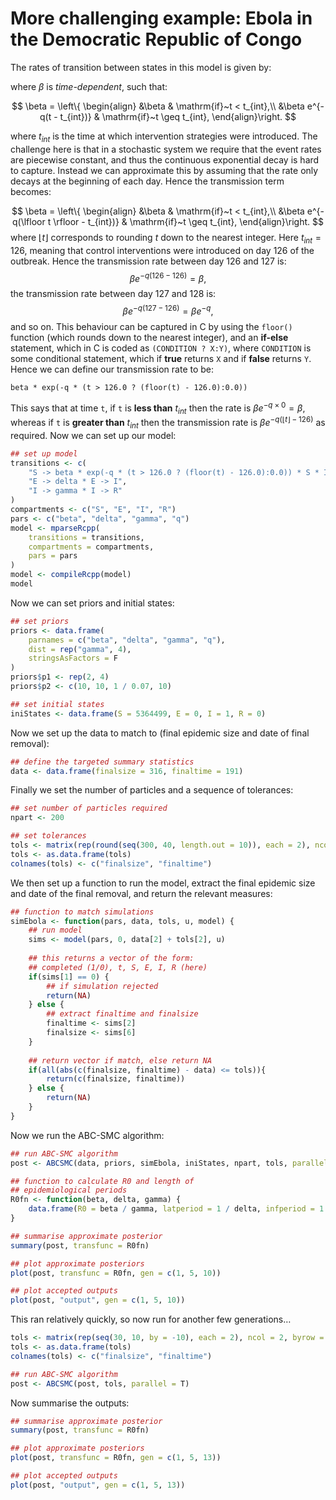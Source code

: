 # More challenging example: Ebola in the Democratic Republic of Congo

The rates of transition between states in this model is given by:

\begin{align*}
    P\left[\mbox{infection event in}~[t, t + \delta t)\right] = \beta S I / N + o(\delta t)\\
    P\left[\mbox{infectivity event in}~[t, t + \delta t)\right] = \delta E + o(\delta t)\\
    P\left[\mbox{removal event in}~[t, t + \delta t)\right] = \gamma I + o(\delta t)
\end{align*}

where $\beta$ is *time-dependent*, such that:

$$
    \beta = \left\{
    \begin{align}
        &\beta & \mathrm{if}~t < t_{int},\\
        &\beta e^{-q(t - t_{int})} & \mathrm{if}~t \geq t_{int},
    \end{align}\right.
$$

where $t_{int}$ is the time at which intervention strategies were introduced. The challenge here is that in a stochastic system we require that the event rates are piecewise constant, and thus the continuous exponential decay is hard to capture. Instead we can approximate this by assuming that the rate only decays at the beginning of each day. Hence the transmission term becomes:

$$
    \beta = \left\{
    \begin{align}
        &\beta & \mathrm{if}~t < t_{int},\\
        &\beta e^{-q(\lfloor t \rfloor - t_{int})} & \mathrm{if}~t \geq t_{int},
    \end{align}\right.
$$
where $\lfloor t \rfloor$ corresponds to rounding $t$ down to the nearest integer. Here $t_{int} = 126$, meaning that control interventions were introduced on day 126 of the outbreak. Hence the transmission rate between day 126 and 127 is:
$$
    \beta e^{-q(126 - 126)} = \beta,
$$
the transmission rate between day 127 and 128 is:
$$
    \beta e^{-q(127 - 126)} = \beta e^{-q},
$$
and so on. This behaviour can be captured in C by using the `floor()` function (which rounds down to the nearest integer), and an **if-else** statement, which in C is coded as `(CONDITION ? X:Y)`, where `CONDITION` is some conditional statement, which if **true** returns `X` and if **false** returns `Y`. Hence we can define our transmission rate to be:

`beta * exp(-q * (t > 126.0 ? (floor(t) - 126.0):0.0))`

This says that at time `t`, if `t` is **less than** $t_{int}$ then the rate is $\beta e^{-q \times 0} = \beta$, whereas if `t` is **greater than** $t_{int}$ then the transmission rate is $\beta e^{-q (\lfloor t \rfloor - 126)}$ as required. Now we can set up our model:

```r
## set up model
transitions <- c(
    "S -> beta * exp(-q * (t > 126.0 ? (floor(t) - 126.0):0.0)) * S * I / (S + E + I + R) -> E", 
    "E -> delta * E -> I", 
    "I -> gamma * I -> R"
)
compartments <- c("S", "E", "I", "R")
pars <- c("beta", "delta", "gamma", "q")
model <- mparseRcpp(
    transitions = transitions, 
    compartments = compartments,
    pars = pars
)
model <- compileRcpp(model)
model
```

Now we can set priors and initial states:

```r
## set priors
priors <- data.frame(
    parnames = c("beta", "delta", "gamma", "q"), 
    dist = rep("gamma", 4), 
    stringsAsFactors = F
)
priors$p1 <- rep(2, 4)
priors$p2 <- c(10, 10, 1 / 0.07, 10)

## set initial states
iniStates <- data.frame(S = 5364499, E = 0, I = 1, R = 0)
```

Now we set up the data to match to (final epidemic size and date of final removal):

```r
## define the targeted summary statistics
data <- data.frame(finalsize = 316, finaltime = 191)
```

Finally we set the number of particles and a sequence of tolerances:

```r
## set number of particles required
npart <- 200

## set tolerances
tols <- matrix(rep(round(seq(300, 40, length.out = 10)), each = 2), ncol = 2, byrow = T)
tols <- as.data.frame(tols)
colnames(tols) <- c("finalsize", "finaltime")
```

We then set up a function to run the model, extract the final epidemic size and date of the final removal, and return the relevant measures:

```r
## function to match simulations
simEbola <- function(pars, data, tols, u, model) {
    ## run model
    sims <- model(pars, 0, data[2] + tols[2], u)
    
    ## this returns a vector of the form:
    ## completed (1/0), t, S, E, I, R (here)
    if(sims[1] == 0) {
        ## if simulation rejected
        return(NA)
    } else {
        ## extract finaltime and finalsize
        finaltime <- sims[2]
        finalsize <- sims[6]
    }
    
    ## return vector if match, else return NA
    if(all(abs(c(finalsize, finaltime) - data) <= tols)){
        return(c(finalsize, finaltime))
    } else {
        return(NA)
    }
}
```

Now we run the ABC-SMC algorithm:

```r
## run ABC-SMC algorithm
post <- ABCSMC(data, priors, simEbola, iniStates, npart, tols, parallel = T, model = model)
```

```r
## function to calculate R0 and length of
## epidemiological periods
R0fn <- function(beta, delta, gamma) {
    data.frame(R0 = beta / gamma, latperiod = 1 / delta, infperiod = 1 / gamma)
}

## summarise approximate posterior
summary(post, transfunc = R0fn)
```

```r
## plot approximate posteriors
plot(post, transfunc = R0fn, gen = c(1, 5, 10))
```

```r
## plot accepted outputs
plot(post, "output", gen = c(1, 5, 10))
```

This ran relatively quickly, so now run for another few generations...

```r
tols <- matrix(rep(seq(30, 10, by = -10), each = 2), ncol = 2, byrow = T)
tols <- as.data.frame(tols)
colnames(tols) <- c("finalsize", "finaltime")

## run ABC-SMC algorithm
post <- ABCSMC(post, tols, parallel = T)
```

Now summarise the outputs:

```r
## summarise approximate posterior
summary(post, transfunc = R0fn)
```

```r
## plot approximate posteriors
plot(post, transfunc = R0fn, gen = c(1, 5, 13))
```

```r
## plot accepted outputs
plot(post, "output", gen = c(1, 5, 13))
```
